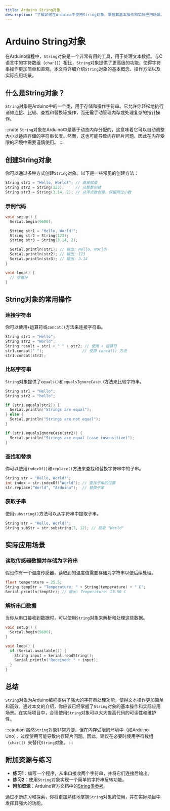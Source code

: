 ```yaml
---
title: Arduino String对象
description: "了解如何在Arduino中使用String对象，掌握其基本操作和实际应用场景。"
---
```


# Arduino String对象

在Arduino编程中，`String`对象是一个非常有用的工具，用于处理文本数据。与C语言中的字符数组（`char[]`）相比，`String`对象提供了更高级的功能，使得字符串操作更加简单和直观。本文将详细介绍`String`对象的基本概念、操作方法以及实际应用场景。

## 什么是String对象？

`String`对象是Arduino中的一个类，用于存储和操作字符串。它允许你轻松地执行诸如连接、比较、查找和替换等操作，而无需手动管理内存或处理复杂的指针操作。

:::note
`String`对象在Arduino中是基于动态内存分配的，这意味着它可以自动调整大小以适应存储的字符串长度。然而，这也可能导致内存碎片问题，因此在内存受限的环境中需要谨慎使用。
:::

## 创建String对象

你可以通过多种方式创建`String`对象。以下是一些常见的创建方法：

```cpp
String str1 = "Hello, World!"; // 直接赋值
String str2 = String(123);     // 从整数创建
String str3 = String(3.14, 2); // 从浮点数创建，保留两位小数
```

### 示例代码

```cpp
void setup() {
  Serial.begin(9600);

  String str1 = "Hello, World!";
  String str2 = String(123);
  String str3 = String(3.14, 2);

  Serial.println(str1); // 输出: Hello, World!
  Serial.println(str2); // 输出: 123
  Serial.println(str3); // 输出: 3.14
}

void loop() {
  // 空循环
}
```

## String对象的常用操作

### 连接字符串

你可以使用`+`运算符或`concat()`方法来连接字符串。

```cpp
String str1 = "Hello";
String str2 = "World";
String result = str1 + " " + str2; // 使用 + 运算符
str1.concat(" ");                 // 使用 concat() 方法
str1.concat(str2);
```

### 比较字符串

`String`对象提供了`equals()`和`equalsIgnoreCase()`方法来比较字符串。

```cpp
String str1 = "Hello";
String str2 = "hello";

if (str1.equals(str2)) {
  Serial.println("Strings are equal");
} else {
  Serial.println("Strings are not equal");
}

if (str1.equalsIgnoreCase(str2)) {
  Serial.println("Strings are equal (case insensitive)");
}
```

### 查找和替换

你可以使用`indexOf()`和`replace()`方法来查找和替换字符串中的子串。

```cpp
String str = "Hello, World!";
int index = str.indexOf("World"); // 查找子串的位置
str.replace("World", "Arduino");  // 替换子串
```

### 获取子串

使用`substring()`方法可以从字符串中提取子串。

```cpp
String str = "Hello, World!";
String subStr = str.substring(7, 12); // 提取 "World"
```

## 实际应用场景

### 读取传感器数据并存储为字符串

假设你有一个温度传感器，读取到的温度值需要存储为字符串以便后续处理。

```cpp
float temperature = 25.5;
String tempStr = "Temperature: " + String(temperature) + " C";
Serial.println(tempStr); // 输出: Temperature: 25.50 C
```

### 解析串口数据

当你从串口接收到数据时，可以使用`String`对象来解析和处理这些数据。

```cpp
void setup() {
  Serial.begin(9600);
}

void loop() {
  if (Serial.available()) {
    String input = Serial.readString();
    Serial.println("Received: " + input);
  }
}
```

## 总结

`String`对象为Arduino编程提供了强大的字符串处理功能，使得文本操作更加简单和高效。通过本文的介绍，你应该已经掌握了`String`对象的基本操作和实际应用场景。在实际项目中，合理使用`String`对象可以大大提高代码的可读性和维护性。

:::caution
虽然`String`对象非常方便，但在内存受限的环境中（如Arduino Uno），过度使用可能导致内存碎片问题。因此，建议在必要时使用字符数组（`char[]`）来替代`String`对象。
:::

## 附加资源与练习

- **练习1**：编写一个程序，从串口接收两个字符串，并将它们连接后输出。
- **练习2**：使用`String`对象实现一个简单的字符串反转功能。
- **附加资源**：Arduino官方文档中的[String类参考](https://www.arduino.cc/reference/en/language/variables/data-types/stringobject/)。

通过不断练习和探索，你将更加熟练地掌握`String`对象的使用，并在实际项目中发挥其强大的功能。